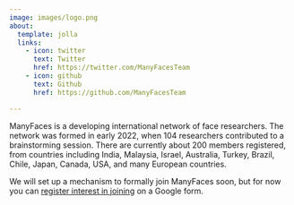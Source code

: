 ```yaml
---
image: images/logo.png
about:
  template: jolla
  links:
    - icon: twitter
      text: Twitter
      href: https://twitter.com/ManyFacesTeam
    - icon: github
      text: Github
      href: https://github.com/ManyFacesTeam

---
```


ManyFaces is a developing international network of face researchers. The network was formed in early 2022, when 104 researchers contributed to a brainstorming session. There are currently about 200 members registered, from countries including India, Malaysia, Israel, Australia, Turkey, Brazil, Chile, Japan, Canada, USA, and many European countries.

We will set up a mechanism to formally join ManyFaces soon, but for now you can [register interest in joining](https://forms.gle/5CiiDT14RjHXTt886) on a Google form. 

